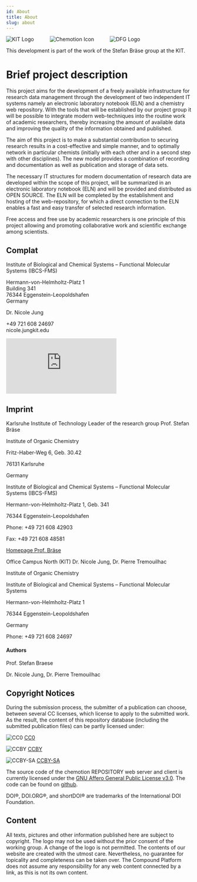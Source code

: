 ```yaml
---
id: About
title: About
slug: about
---
```


![KIT Logo](../static/img/KIT_logo.png) &nbsp; &nbsp; &nbsp; &nbsp; &nbsp; ![Chemotion Icon](../static/img/chemotion_full.svg)
&nbsp; &nbsp; &nbsp; &nbsp; &nbsp; ![DFG Logo](../static/img/dfg_logo.png)

<p>
This development is part of the work of the Stefan Bräse group at the KIT.
</p>

# Brief project description

  <p>
This project aims for the development of a freely available infrastructure for research data management through the development of two independent IT systems namely an electronic laboratory notebook (ELN) and a chemistry web repository. With the tools that will be established by our project group it will be possible to integrate modern web-techniques into the routine work of academic researchers, thereby increasing the amount of available data and improving the quality of the information obtained and published.

The aim of this project is to make a substantial contribution to securing research results in a cost-effective and simple manner, and to optimally network in particular chemists (initially with each other and in a second step with other disciplines). The new model provides a combination of recording and documentation as well as publication and storage of data sets.

The necessary IT structures for modern documentation of research data are developed within the scope of this project, will be summarized in an electronic laboratory notebook (ELN) and will be provided and distributed as OPEN SOURCE. The ELN will be completed by the establishment and hosting of the web-repository, for which a direct connection to the ELN enables a fast and easy transfer of selected research information.

Free access and free use by academic researchers is one principle of this project allowing and promoting collaborative work and scientific exchange among scientists.
  </p>

## Complat

<p>
  Institute of Biological and Chemical Systems – Functional Molecular Systems (IBCS-FMS)


  Hermann-von-Helmholtz-Platz 1<br/>
  Building 341<br/>
  76344 Eggenstein-Leopoldshafen<br/>
  Germany
</p>

<p>
  Dr. Nicole Jung<br/>

  +49 721 608 24697<br/>
  nicole.jungkit.edu<br/>
</p>

<div class="mapouter">
  <div class="gmap_canvas">
    <iframe style={{width:"600", height:"500", marginheight:"0", marginwidth:"0"}} id="gmap_canvas"
            src="https://maps.google.com/maps?q=Hermann-von-Helmholtz-Platz%201&t=&z=13&ie=UTF8&iwloc=&output=embed"
            frameborder="0" scrolling="no"></iframe>
  </div>
</div>

## Imprint
<p>
Karlsruhe Institute of Technology
Leader of the research group
Prof. Stefan Bräse

Institute of Organic Chemistry

Fritz-Haber-Weg 6, Geb. 30.42

76131 Karlsruhe

Germany
  </p>

<p>
Institute of Biological and Chemical Systems – Functional Molecular Systems (IBCS-FMS)

Hermann-von-Helmholtz-Platz 1, Geb. 341

76344 Eggenstein-Leopoldshafen

Phone: +49 721 608 42903

Fax: +49 721 608 48581
</p>

[Homepage Prof. Bräse](http://www.ioc.kit.edu/braese/)

<p>
Office Campus North (KIT)
Dr. Nicole Jung, Dr. Pierre Tremouilhac

Institute of Organic Chemistry

Institute of Biological and Chemical Systems – Functional Molecular Systems

Hermann-von-Helmholtz-Platz 1

76344 Eggenstein-Leopoldshafen

Germany

Phone: +49 721 608 24697
  </p>


#### Authors
  <p>
Prof. Stefan Braese

Dr. Nicole Jung, Dr. Pierre Tremouilhac
  </p>


## Copyright Notices
During the submission process, the submitter of a publication can choose, between several CC licenses, which license to apply to the submitted work. As the result, the content of this repository database (including the submitted publication files) can be partly licensed under:

![CC0](/img/cc-zero.svg) [CC0](https://creativecommons.org/share-your-work/public-domain/cc0/)

![CCBY](/img/cc-by.svg) [CCBY](https://creativecommons.org/licenses/by/4.0/)

![CCBY-SA](/img/cc-by-sa.svg) [CCBY-SA](https://creativecommons.org/licenses/by-sa/4.0/)


The source code of the chemotion REPOSITORY web server and client is currently licensed under the [GNU Affero General Public License v3.0](https://www.gnu.org/licenses/agpl-3.0.de.html).
The code can be found on [github](https://github.com/complat/chemotion_REPO).

DOI®, DOI.ORG®, and shortDOI® are trademarks of the International DOI Foundation.

## Content
All texts, pictures and other information published here are subject to copyright. The logo may not be used without the prior consent of the working group. A change of the logo is not permitted. The contents of our website are created with the utmost care. Nevertheless, no guarantee for topicality and completeness can be taken over. The Compound Platform does not assume any responsibility for any web content connected by a link, as this is not its own content.

